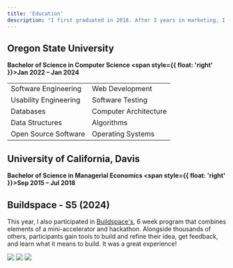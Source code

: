 ```yaml
---
title: 'Education'
description: "I first graduated in 2018. After 3 years in marketing, I decided to start a second bachelor's in Computer Science."
---
```




## Oregon State University  <Icon icon="graduation-cap" size={25} iconType="solid" color="#D73F09"/>

**Bachelor of Science in Computer Science <span style={{ float: 'right' }}>Jan 2022 – Jan 2024</span>**

<Accordion title="Relevant Coursework">

|                          |                       |
| -------------------------| ----------------------|
| Software Engineering     | Web Development       |
| Usability Engineering    | Software Testing      |
| Databases                | Computer Architecture |
| Data Structures          | Algorithms            |
| Open Source Software     | Operating Systems     |





</Accordion>


## University of California, Davis  <Icon icon="graduation-cap" size={25} iconType="solid" color="#FBBF00"/>
**Bachelor of Science in Managerial Economics <span style={{ float: 'right' }}>Sep 2015 – Jul 2018</span>**


## Buildspace -  S5 (2024)

This year, I also participated in [Buildspace's](https://www.youtube.com/watch?v=R-zkZWH3hho), 6 week program that combines elements of a mini-accelerator and hackathon. 
Alongside thousands of others, participants gain tools to build and refine their idea, get feedback, and learn what it means to build.
It was a great experience!

  <Accordion title="Event Images">
    <img src="/images/bsp1.jpg" />
    <img src="/images/bsp2.jpg" />
    <img src="/images/bsp4.jpg" />
  </Accordion>




